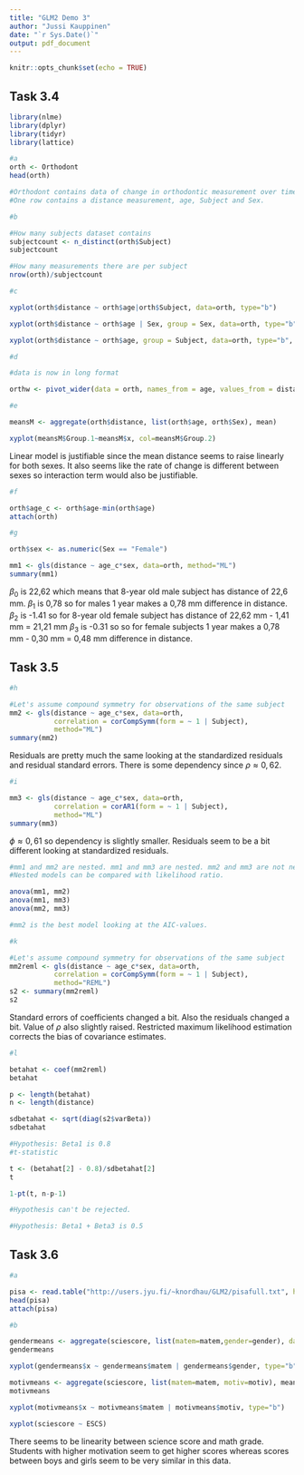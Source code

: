 ```yaml
---
title: "GLM2 Demo 3"
author: "Jussi Kauppinen"
date: "`r Sys.Date()`"
output: pdf_document
---
```

```r
knitr::opts_chunk$set(echo = TRUE)
```

## Task 3.4


```r
library(nlme)
library(dplyr)
library(tidyr)
library(lattice)
```


```r
#a
orth <- Orthodont
head(orth)

#Orthodont contains data of change in orthodontic measurement over time for several young subjects. 
#One row contains a distance measurement, age, Subject and Sex.

#b

#How many subjects dataset contains
subjectcount <- n_distinct(orth$Subject)
subjectcount

#How many measurements there are per subject
nrow(orth)/subjectcount

#c

xyplot(orth$distance ~ orth$age|orth$Subject, data=orth, type="b")

xyplot(orth$distance ~ orth$age | Sex, group = Sex, data=orth, type="b", as.table=T, layout=c(2,1))

xyplot(orth$distance ~ orth$age, group = Subject, data=orth, type="b", as.table=T)

#d

#data is now in long format

orthw <- pivot_wider(data = orth, names_from = age, values_from = distance)

#e

meansM <- aggregate(orth$distance, list(orth$age, orth$Sex), mean)

xyplot(meansM$Group.1~meansM$x, col=meansM$Group.2)

```

Linear model is justifiable since the mean distance seems to raise linearly for both sexes.
It also seems like the rate of change is different between sexes so interaction term would also be justifiable.

```r
#f

orth$age_c <- orth$age-min(orth$age)
attach(orth)

#g

orth$sex <- as.numeric(Sex == "Female")

mm1 <- gls(distance ~ age_c*sex, data=orth, method="ML")
summary(mm1)
```
$\beta_0$ is 22,62 which means that 8-year old male subject has distance of 22,6 mm.
$\beta_1$ is 0,78 so for males 1 year makes a 0,78 mm difference in distance.
$\beta_2$ is -1.41 so for 8-year old female subject has distance of 22,62 mm - 1,41 mm = 21,21 mm
$\beta_3$ is -0.31 so so for female subjects 1 year makes a 0,78 mm - 0,30 mm = 0,48 mm difference in distance.

## Task 3.5

```r
#h

#Let's assume compound symmetry for observations of the same subject
mm2 <- gls(distance ~ age_c*sex, data=orth,
           correlation = corCompSymm(form = ~ 1 | Subject),
           method="ML")
summary(mm2)

```

Residuals are pretty much the same looking at the standardized residuals and
residual standard errors. There is some dependency since $\rho \approx 0,62$.

```r
#i

mm3 <- gls(distance ~ age_c*sex, data=orth,
           correlation = corAR1(form = ~ 1 | Subject),
           method="ML")
summary(mm3)

```
$\phi \approx 0,61$ so dependency is slightly smaller. Residuals seem to be a bit different looking at standardized residuals.

```r
#mm1 and mm2 are nested. mm1 and mm3 are nested. mm2 and mm3 are not nested.
#Nested models can be compared with likelihood ratio.

anova(mm1, mm2)
anova(mm1, mm3)
anova(mm2, mm3)

#mm2 is the best model looking at the AIC-values.
```
```r
#k

#Let's assume compound symmetry for observations of the same subject
mm2reml <- gls(distance ~ age_c*sex, data=orth,
           correlation = corCompSymm(form = ~ 1 | Subject),
           method="REML")
s2 <- summary(mm2reml)
s2

```
Standard errors of coefficients changed a bit. Also the residuals changed a bit.
Value of $\rho$ also slightly raised. 
Restricted maximum likelihood estimation corrects the bias of covariance estimates.

```r

#l

betahat <- coef(mm2reml)
betahat

p <- length(betahat)
n <- length(distance)

sdbetahat <- sqrt(diag(s2$varBeta))
sdbetahat

#Hypothesis: Beta1 is 0.8
#t-statistic

t <- (betahat[2] - 0.8)/sdbetahat[2]
t

1-pt(t, n-p-1)

#Hypothesis can't be rejected.

#Hypothesis: Beta1 + Beta3 is 0.5

```
## Task 3.6

```r
#a

pisa <- read.table("http://users.jyu.fi/~knordhau/GLM2/pisafull.txt", header=TRUE)
head(pisa)
attach(pisa)

#b

gendermeans <- aggregate(sciescore, list(matem=matem,gender=gender), data=pisa, mean)
gendermeans

xyplot(gendermeans$x ~ gendermeans$matem | gendermeans$gender, type="b")

motivmeans <- aggregate(sciescore, list(matem=matem, motiv=motiv), mean)
motivmeans

xyplot(motivmeans$x ~ motivmeans$matem | motivmeans$motiv, type="b")

xyplot(sciescore ~ ESCS)

```
There seems to be linearity between science score and math grade.
Students with higher motivation seem to get higher scores whereas scores between
boys and girls seem to be very similar in this data.




